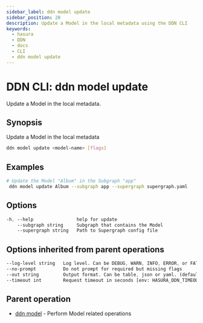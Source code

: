 ```yaml
---
sidebar_label: ddn model update
sidebar_position: 28
description: Update a Model in the local metadata using the DDN CLI
keywords:
  - hasura
  - DDN
  - docs
  - CLI
  - ddn model update
---
```


# DDN CLI: ddn model update

Update a Model in the local metadata.

## Synopsis

Update a Model in the local metadata

```bash
ddn model update <model-name> [flags]
```

## Examples

```bash
# Update the Model "Album" in the Subgraph "app"
 ddn model update Album --subgraph app --supergraph supergraph.yaml
```

## Options

```sass
-h, --help                help for update
    --subgraph string     Subgraph that contains the Model
    --supergraph string   Path to Supergraph config file
```

## Options inherited from parent operations

```sass
--log-level string   Log level. Can be DEBUG, WARN, INFO, ERROR, or FATAL. (default "INFO")
--no-prompt          Do not prompt for required but missing flags
--out string         Output format. Can be table, json or yaml. (default "table")
--timeout int        Request timeout in seconds [env: HASURA_DDN_TIMEOUT] (default 100)
```

## Parent operation

- [ddn model](/cli/commands/ddn_model) - Perform Model related operations
